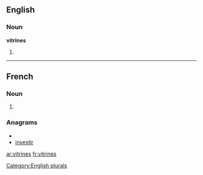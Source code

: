 ==English==

===Noun===
'''vitrines'''

# {{plural of|[[vitrine]]}}

[[Category:English plurals]]

----

==French==

===Noun===
{{infl|fr|plural}} {{f|p}}

# {{plural of|vitrine|lang=French}}

===Anagrams===
* {{alphagram|eiinrstv}}
* [[investir#French|investir]]

[[ar:vitrines]]
[[fr:vitrines]]